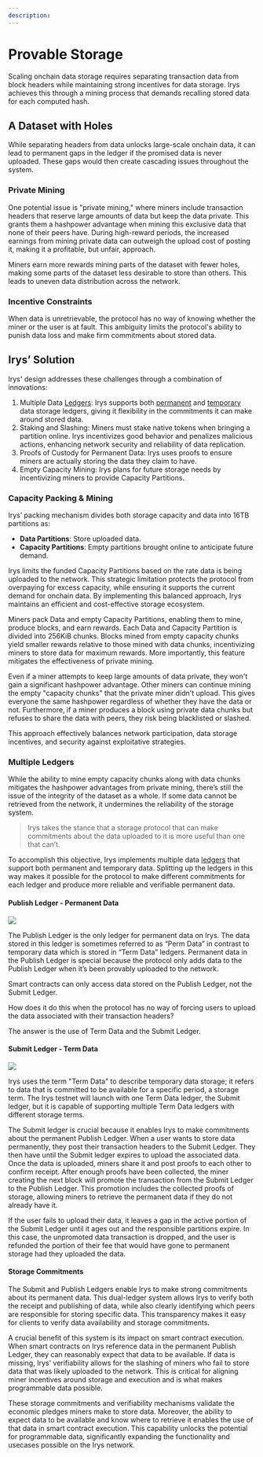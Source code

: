 ```yaml
---
description:
---
```



# Provable Storage

Scaling onchain data storage requires separating transaction data from block headers while maintaining strong incentives for data storage. Irys achieves this through a mining process that demands recalling stored data for each computed hash.

## A Dataset with Holes

While separating headers from data unlocks large-scale onchain data, it can lead to permanent gaps in the ledger if the promised data is never uploaded. These gaps would then create cascading issues throughout the system.

### Private Mining

One potential issue is "private mining," where miners include transaction headers that reserve large amounts of data but keep the data private. This grants them a hashpower advantage when mining this exclusive data that none of their peers have. During high-reward periods, the increased earnings from mining private data can outweigh the upload cost of posting it, making it a profitable, but unfair, approach.

Miners earn more rewards mining parts of the dataset with fewer holes, making some parts of the dataset less desirable to store than others. This leads to uneven data distribution across the network.

### Incentive Constraints

When data is unretrievable, the protocol has no way of knowing whether the miner or the user is at fault. This ambiguity limits the protocol's ability to punish data loss and make firm commitments about stored data.

## Irys’ Solution

Irys' design addresses these challenges through a combination of innovations:

1. Multiple Data [Ledgers](./ledgers): Irys supports both [permanent](./ledgers#permanent-data-publish-ledger) and [temporary](./ledgers#submit-ledger) data storage ledgers, giving it flexibility in the commitments it can make around stored data.
2. Staking and Slashing: Miners must stake native tokens when bringing a partition online. Irys incentivizes good behavior and penalizes malicious actions, enhancing network security and reliability of data replication.
3. Proofs of Custody for Permanent Data: Irys uses proofs to ensure miners are actually storing the data they claim to have.
4. Empty Capacity Mining: Irys plans for future storage needs by incentivizing miners to provide Capacity Partitions.

### Capacity Packing & Mining

Irys’ packing mechanism divides both storage capacity and data into 16TB partitions as:

- **Data Partitions**: Store uploaded data.
- **Capacity Partitions**: Empty partitions brought online to anticipate future demand.

Irys limits the funded Capacity Partitions based on the rate data is being uploaded to the network. This strategic limitation protects the protocol from overpaying for excess capacity, while ensuring it supports the current demand for onchain data. By implementing this balanced approach, Irys maintains an efficient and cost-effective storage ecosystem.

Miners pack Data and empty Capacity Partitions, enabling them to mine, produce blocks, and earn rewards. Each Data and Capacity Partition is divided into 256KiB chunks. Blocks mined from empty capacity chunks yield smaller rewards relative to those mined with data chunks, incentivizing miners to store data for maximum rewards. More importantly, this feature mitigates the effectiveness of private mining.

Even if a miner attempts to keep large amounts of data private, they won't gain a significant hashpower advantage. Other miners can continue mining the empty "capacity chunks" that the private miner didn't upload. This gives everyone the same hashpower regardless of whether they have the data or not. Furthermore, if a miner produces a block using private data chunks but refuses to share the data with peers, they risk being blacklisted or slashed.

This approach effectively balances network participation, data storage incentives, and security against exploitative strategies.

### Multiple Ledgers

While the ability to mine empty capacity chunks along with data chunks mitigates the hashpower advantages from private mining, there’s still the issue of the integrity of the dataset as a whole. If some data cannot be retrieved from the network, it undermines the reliability of the storage system.

> Irys takes the stance that a storage protocol that can make commitments about the data uploaded to it is more useful than one that can’t.

To accomplish this objective, Irys implements multiple data [ledgers](./ledgers) that support both permanent and temporary data. Splitting up the ledgers in this way makes it possible for the protocol to make different commitments for each ledger and produce more reliable and verifiable permanent data.

#### Publish Ledger - Permanent Data

<img className="rounded-2xl my-5" src="/diagrams/protocol/publish-ledger.jpg" />

The Publish Ledger is the only ledger for permanent data on Irys. The data stored in this ledger is sometimes referred to as “Perm Data” in contrast to temporary data which is stored in “Term Data” ledgers. Permanent data in the Publish Ledger is special because the protocol only adds data to the Publish Ledger when it’s been provably uploaded to the network.

<Callout type="info" emoji="💡">
	Smart contracts can only access data stored on the Publish Ledger, not the Submit Ledger.
</Callout>

How does it do this when the protocol has no way of forcing users to upload the data associated with their transaction headers?

The answer is the use of Term Data and the Submit Ledger.

#### Submit Ledger - Term Data

<img className="rounded-2xl my-5" src="/diagrams/protocol/submit-ledger.jpg" />

Irys uses the term "Term Data" to describe temporary data storage; it refers to data that is committed to be available for a specific period, a storage term. The Irys testnet will launch with one Term Data ledger, the Submit ledger, but it is capable of supporting multiple Term Data ledgers with different storage terms.

The Submit ledger is crucial because it enables Irys to make commitments about the permanent Publish Ledger. When a user wants to store data permanently, they post their transaction headers to the Submit Ledger. They then have until the Submit ledger expires to upload the associated data. Once the data is uploaded, miners share it and post proofs to each other to confirm receipt. After enough proofs have been collected, the miner creating the next block will promote the transaction from the Submit Ledger to the Publish Ledger. This promotion includes the collected proofs of storage, allowing miners to retrieve the permanent data if they do not already have it.

If the user fails to upload their data, it leaves a gap in the active portion of the Submit Ledger until it ages out and the responsible partitions expire. In this case, the unpromoted data transaction is dropped, and the user is refunded the portion of their fee that would have gone to permanent storage had they uploaded the data.

#### Storage Commitments

The Submit and Publish Ledgers enable Irys to make strong commitments about its permanent data. This dual-ledger system allows Irys to verify both the receipt and publishing of data, while also clearly identifying which peers are responsible for storing specific data. This transparency makes it easy for clients to verify data availability and storage commitments.

A crucial benefit of this system is its impact on smart contract execution. When smart contracts on Irys reference data in the permanent Publish Ledger, they can reasonably expect that data to be available. If data is missing, Irys' verifiability allows for the slashing of miners who fail to store data that was likely uploaded to the network. This is critical for aligning miner incentives around storage and execution and is what makes programmable data possible.

These storage commitments and verifiability mechanisms validate the economic pledges miners make to store data. Moreover, the ability to expect data to be available and know where to retrieve it enables the use of that data in smart contract execution. This capability unlocks the potential for programmable data, significantly expanding the functionality and usecases possible on the Irys network.
